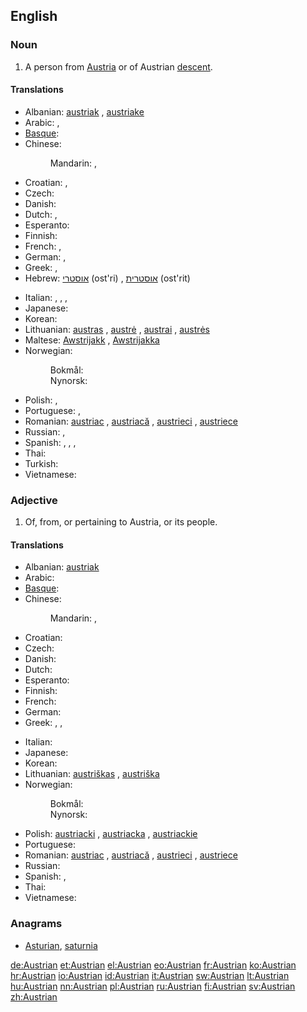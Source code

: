 ==English==

===Noun===
{{en-noun}}

# A person from [[Austria]] or of Austrian [[descent]].

====Translations====
{{trans-top|Austrian person}}
* Albanian: [[austriak]] {{m}}, [[austriake]] {{f}}
* Arabic: {{t|ar|نمساوي|m|tr=namsaawiy, nimsaawiy|sc=Arab}}, {{t|ar|نمساوية|f|tr=namsaawíyya, nimsaawíyya|sc=Arab}}
* [[Basque]]: {{t|eu|austriar}}
* Chinese:
*: Mandarin: {{t|zh|奧地利人|sc=Hani}}, {{t|zh|奥地利人|tr=Àodìlì rén|sc=Hani}}
* Croatian: {{t+|hr|Austrijanac|m|alt=Austrijánac}}, {{t+|hr|Austrijanka|f|alt=Austrìjānka}}
* Czech: {{t-|cs|Rakušan|m}}
* Danish: {{t|da|østriger|c}}
* Dutch: {{t+|nl|Oostenrijker|m}}, {{t+|nl|Oostenrijkse|f}}
* Esperanto: {{t|eo|aŭstriano}}
* Finnish: {{t+|fi|itävaltalainen}}
* French: {{t+|fr|Autrichien|m}}, {{t+|fr|Autrichienne|f}}
* German: {{t+|de|Österreicher|m}}, {{t+|de|Österreicherin|f}}
* Greek: {{t+|el|Αυστριακός|m}}, {{t-|el|Αυστριακή|f}}
* Hebrew: [[אוסטרי]] (ost'ri) {{m}}, [[אוסטרית]] (ost'rit) {{f}}
{{trans-mid}}
* Italian: {{t+|it|austriaco|m}}, {{t-|it|austriaca|f}}, {{t+|it|austriaci|m|p}}, {{t+|it|austriache|f|p}}
* Japanese: {{t|ja|オーストリア人|tr=Ōsutoria-jin|sc=Jpan}}
* Korean: {{t|ko|오스트리아 사람|tr=Oseuteuria saram|sc=Kore}}
* Lithuanian: [[austras]] {{m}}, [[austrė]] {{f}}, [[austrai]] {{m|p}}, [[austrės]] {{f|p}}
* Maltese: [[Awstrijakk]] {{m}}, [[Awstrijakka]] {{f}}
* Norwegian:
*: Bokmål: {{t+|no|østerriker|m}}
*: Nynorsk: {{t|nn|austerrikar|m}}
* Polish: {{t+|pl|Austriak|m}}, {{t+|pl|Austriaczka|f}}
* Portuguese: {{t+|pt|austríaco|m}}, {{t+|pt|austríaca|f}}
* Romanian: [[austriac]] {{m}}, [[austriacă]] {{f}}, [[austrieci]] {{p}}, [[austriece]] {{f|p}}
* Russian: {{t+|ru|австриец|m|tr=avstríjec}}, {{t+|ru|австрийка|f|tr=avstríjka}}
* Spanish: {{t+|es|austriaco|m}}, {{t+|es|austríaco|m}}, {{t-|es|austriaca|f}}, {{t-|es|austríaca|f}}
* Thai: {{t|th|คนออสเตรีย|tr=kon òt-dtria|sc=Thai}}
* Turkish: {{t+|tr|Avusturyalı}}
* Vietnamese: {{t|vi|người Áo}}
{{trans-bottom}}

===Adjective===
{{en-adj}}

# Of, from, or pertaining to Austria, or its people.

====Translations====
{{trans-top|related to Austria}}
* Albanian: [[austriak]]
* Arabic: {{t|ar|نمساوي|tr=namsaawiy, nimsaawiy|sc=Arab}}
* [[Basque]]: {{t|eu|austriar}}
* Chinese:
*: Mandarin: {{t|zh|奧地利|alt=奧地利的|sc=Hani}}, {{t|zh|奥地利|tr=Àodìlì de|alt=奥地利的|sc=Hani}}
* Croatian: {{t+|hr|austrijski|alt=àustrījskī}}
* Czech: {{t-|cs|rakouský|m}}
* Danish: {{t|da|østrigsk}}
* Dutch: {{t+|nl|Oostenrijks}}
* Esperanto: {{t|eo|aŭstria}}
* Finnish: {{t+|fi|itävaltalainen}}
* French: {{t+|fr|autrichien}}
* German: {{t+|de|österreichisch}}
* Greek: {{t+|el|αυστριακός|m}}, {{t+|el|αυστριακή|f}}, {{t+|el|αυστριακό|n}}
{{trans-mid}}
* Italian: {{t+|it|austriaco|m}}
* Japanese: {{t|ja|オーストリア|tr=Ōsutoria-no|alt=オーストリアの|sc=Jpan}}
* Korean: {{t|ko|오스트리아|tr=Oseuteuria-ui|alt=오스트리아의|sc=Kore}}
* Lithuanian: [[austriškas]] {{m}}, [[austriška]] {{f}}
* Norwegian:
*: Bokmål: {{t|no|østerriksk}}
*: Nynorsk: {{t|nn|austerriksk|xs=Norwegian Nynorsk}}
* Polish: [[austriacki]] {{m}}, [[austriacka]] {{f}}, [[austriackie]] {{n}}
* Portuguese: {{t+|pt|austríaco}}
* Romanian: [[austriac]] {{m}}, [[austriacă]] {{f}}, [[austrieci]] {{m|p}}, [[austriece]] {{f|p}}
* Russian: {{t+|ru|австрийский|tr=avstríjskij}}
* Spanish: {{t+|es|austriaco}}, {{t+|es|austríaco}}
* Thai: {{t|th|ออสเตรีย|tr=òt-dtria|sc=Thai}}
* Vietnamese: {{t|vi|Áo}}
{{trans-bottom}}

===Anagrams===
* [[Asturian#English|Asturian]], [[saturnia#English|saturnia]]

[[de:Austrian]]
[[et:Austrian]]
[[el:Austrian]]
[[eo:Austrian]]
[[fr:Austrian]]
[[ko:Austrian]]
[[hr:Austrian]]
[[io:Austrian]]
[[id:Austrian]]
[[it:Austrian]]
[[sw:Austrian]]
[[lt:Austrian]]
[[hu:Austrian]]
[[nn:Austrian]]
[[pl:Austrian]]
[[ru:Austrian]]
[[fi:Austrian]]
[[sv:Austrian]]
[[zh:Austrian]]